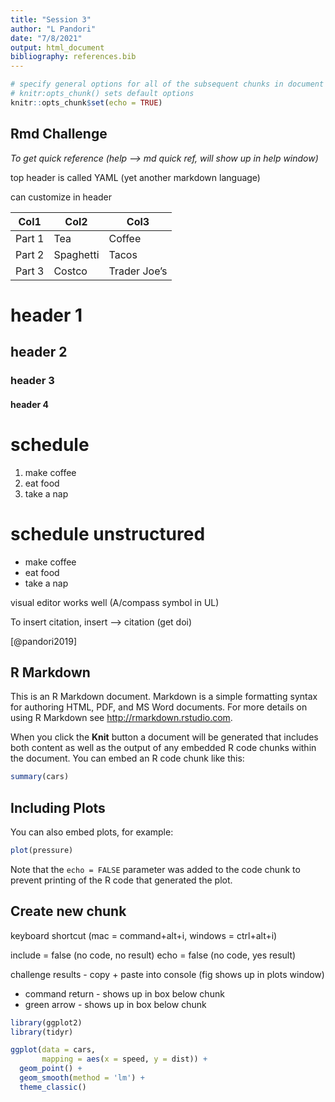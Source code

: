 ```yaml
---
title: "Session 3"
author: "L Pandori"
date: "7/8/2021"
output: html_document
bibliography: references.bib
---
```


```r

# specify general options for all of the subsequent chunks in document
# knitr:opts_chunk() sets default options
knitr::opts_chunk$set(echo = TRUE)
```

## Rmd Challenge

*To get quick reference (help --\> md quick ref, will show up in help window)*

top header is called YAML (yet another markdown language)

can customize in header

| Col1   | Col2      | Col3         |
|--------|-----------|--------------|
| Part 1 | Tea       | Coffee       |
| Part 2 | Spaghetti | Tacos        |
| Part 3 | Costco    | Trader Joe's |

# header 1

## header 2

### header 3

#### header 4

# schedule

1.  make coffee
2.  eat food
3.  take a nap

# schedule unstructured

-   make coffee
-   eat food
-   take a nap

visual editor works well (A/compass symbol in UL)

To insert citation, insert --\> citation (get doi)

[@pandori2019]

## R Markdown

This is an R Markdown document. Markdown is a simple formatting syntax for authoring HTML, PDF, and MS Word documents. For more details on using R Markdown see <http://rmarkdown.rstudio.com>.

When you click the **Knit** button a document will be generated that includes both content as well as the output of any embedded R code chunks within the document. You can embed an R code chunk like this:

```r
summary(cars)
```

## Including Plots

You can also embed plots, for example:

```r
plot(pressure)
```

Note that the `echo = FALSE` parameter was added to the code chunk to prevent printing of the R code that generated the plot.

## Create new chunk
keyboard shortcut (mac = command+alt+i, windows = ctrl+alt+i)

include = false (no code, no result)
echo = false (no code, yes result)

challenge results
  - copy + paste into console (fig shows up in plots window)


  - command return - shows up in box below chunk
  - green arrow - shows up in box below chunk

```r
library(ggplot2)
library(tidyr)

ggplot(data = cars,
       mapping = aes(x = speed, y = dist)) + 
  geom_point() + 
  geom_smooth(method = 'lm') + 
  theme_classic()
  
```




